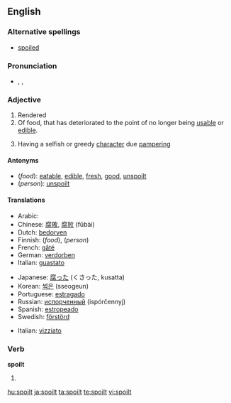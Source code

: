 ==English==

===Alternative spellings===
* [[spoiled]]

===Pronunciation===
* {{enPR|spoilt}}, {{IPA|/spɔɪlt/}}, {{SAMPA|/spOIlt/}}

===Adjective===
{{en-adj}}

# Rendered
# Of food, that has deteriorated to the point of no longer being [[usable]] or [[edible]].
# {{context|of a person, usually a child}} Having a selfish or greedy [[character]] due [[pamper]]ing

====Antonyms====
* (''food''): [[eatable]], [[edible]], [[fresh]], [[good]], [[unspoilt]]
* (''person''): [[unspoilt]]


====Translations====

{{trans-top|rendered useless or inedible}}
* Arabic: {{Arab|[[مدلل]]}} {{unicode|(mudállal)}}
* Chinese: [[腐敗]], [[腐败]] (fǔbài)
* Dutch: [[bedorven]]
* Finnish: {{t|fi|pilaantunut}} (''food''), {{t|fi|pilattu}} (''person'')
* French: [[gâté]]
* German: [[verdorben]]
* Italian: [[guastato]]
{{trans-mid}}
* Japanese: [[腐った]] (くさった, kusatta)
* Korean: [[썩은]] (sseogeun)
* Portuguese: [[estragado]]
* Russian: [[испорченный]] (ispórčennyj)
* Spanish: [[estropeado]]
* Swedish: [[förstörd]]
{{trans-bottom}}

{{trans-top|of a child}}
* Italian: [[vizziato]]
{{trans-mid}}

{{trans-bottom}}

===Verb===
'''spoilt'''

# {{past of|[[spoil]]}}

[[hu:spoilt]]
[[ja:spoilt]]
[[ta:spoilt]]
[[te:spoilt]]
[[vi:spoilt]]